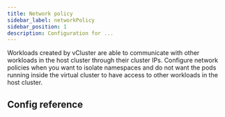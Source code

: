 ```yaml
---
title: Network policy
sidebar_label: networkPolicy
sidebar_position: 1
description: Configuration for ...
---
```




Workloads created by vCluster are able to communicate with other workloads in the host cluster through their cluster IPs. Configure network policies when you want to isolate namespaces and do not want the pods running inside the virtual cluster to have access to other workloads in the host cluster.

## Config reference

<NetworkPolicy/>